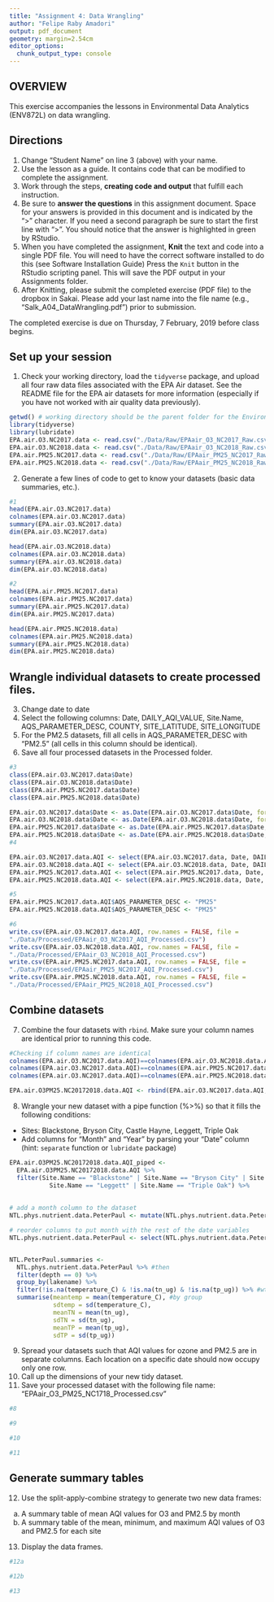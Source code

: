 ```yaml
---
title: "Assignment 4: Data Wrangling"
author: "Felipe Raby Amadori"
output: pdf_document
geometry: margin=2.54cm
editor_options: 
  chunk_output_type: console
---
```


## OVERVIEW

This exercise accompanies the lessons in Environmental Data Analytics (ENV872L) on data wrangling. 

## Directions
1. Change "Student Name" on line 3 (above) with your name.
2. Use the lesson as a guide. It contains code that can be modified to complete the assignment.
3. Work through the steps, **creating code and output** that fulfill each instruction.
4. Be sure to **answer the questions** in this assignment document.
Space for your answers is provided in this document and is indicated by the ">" character.
If you need a second paragraph be sure to start the first line with ">".
You should notice that the answer is highlighted in green by RStudio. 
6. When you have completed the assignment, **Knit** the text and code into a single PDF file.
You will need to have the correct software installed to do this (see Software Installation Guide)
Press the `Knit` button in the RStudio scripting panel.
This will save the PDF output in your Assignments folder.
8. After Knitting, please submit the completed exercise (PDF file) to the dropbox in Sakai. Please add your last name into the file name (e.g., "Salk_A04_DataWrangling.pdf") prior to submission.

The completed exercise is due on Thursday, 7 February, 2019 before class begins.

## Set up your session 
1. Check your working directory, load the `tidyverse` package, and upload all four raw data files associated with the EPA Air dataset. See the README file for the EPA air datasets for more information (especially if you have not worked with air quality data previously). 

```r
getwd() # working directory should be the parent folder for the Environmental Data Analytics Course
library(tidyverse)
library(lubridate)
EPA.air.O3.NC2017.data <- read.csv("./Data/Raw/EPAair_O3_NC2017_Raw.csv")
EPA.air.O3.NC2018.data <- read.csv("./Data/Raw/EPAair_O3_NC2018_Raw.csv")
EPA.air.PM25.NC2017.data <- read.csv("./Data/Raw/EPAair_PM25_NC2017_Raw.csv")
EPA.air.PM25.NC2018.data <- read.csv("./Data/Raw/EPAair_PM25_NC2018_Raw.csv")
```


2. Generate a few lines of code to get to know your datasets (basic data summaries, etc.).

```r
#1
head(EPA.air.O3.NC2017.data)
colnames(EPA.air.O3.NC2017.data)
summary(EPA.air.O3.NC2017.data)
dim(EPA.air.O3.NC2017.data)

head(EPA.air.O3.NC2018.data)
colnames(EPA.air.O3.NC2018.data)
summary(EPA.air.O3.NC2018.data)
dim(EPA.air.O3.NC2018.data)

#2
head(EPA.air.PM25.NC2017.data)
colnames(EPA.air.PM25.NC2017.data)
summary(EPA.air.PM25.NC2017.data)
dim(EPA.air.PM25.NC2017.data)

head(EPA.air.PM25.NC2018.data)
colnames(EPA.air.PM25.NC2018.data)
summary(EPA.air.PM25.NC2018.data)
dim(EPA.air.PM25.NC2018.data)
```

## Wrangle individual datasets to create processed files.
3. Change date to date
4. Select the following columns: Date, DAILY_AQI_VALUE, Site.Name, AQS_PARAMETER_DESC, COUNTY, SITE_LATITUDE, SITE_LONGITUDE
5. For the PM2.5 datasets, fill all cells in AQS_PARAMETER_DESC with "PM2.5" (all cells in this column should be identical).
6. Save all four processed datasets in the Processed folder.

```r
#3
class(EPA.air.O3.NC2017.data$Date)
class(EPA.air.O3.NC2018.data$Date)
class(EPA.air.PM25.NC2017.data$Date)
class(EPA.air.PM25.NC2018.data$Date)

EPA.air.O3.NC2017.data$Date <- as.Date(EPA.air.O3.NC2017.data$Date, format = "%m/%d/%y")
EPA.air.O3.NC2018.data$Date <- as.Date(EPA.air.O3.NC2018.data$Date, format = "%m/%d/%y")
EPA.air.PM25.NC2017.data$Date <- as.Date(EPA.air.PM25.NC2017.data$Date, format = "%m/%d/%y")
EPA.air.PM25.NC2018.data$Date <- as.Date(EPA.air.PM25.NC2018.data$Date, format = "%m/%d/%y")
#4

EPA.air.O3.NC2017.data.AQI <- select(EPA.air.O3.NC2017.data, Date, DAILY_AQI_VALUE, Site.Name, AQS_PARAMETER_DESC, COUNTY:SITE_LONGITUDE)
EPA.air.O3.NC2018.data.AQI <- select(EPA.air.O3.NC2018.data, Date, DAILY_AQI_VALUE, Site.Name, AQS_PARAMETER_DESC, COUNTY:SITE_LONGITUDE)
EPA.air.PM25.NC2017.data.AQI <- select(EPA.air.PM25.NC2017.data, Date, DAILY_AQI_VALUE, Site.Name, AQS_PARAMETER_DESC, COUNTY:SITE_LONGITUDE)
EPA.air.PM25.NC2018.data.AQI <- select(EPA.air.PM25.NC2018.data, Date, DAILY_AQI_VALUE, Site.Name, AQS_PARAMETER_DESC, COUNTY:SITE_LONGITUDE)

#5
EPA.air.PM25.NC2017.data.AQI$AQS_PARAMETER_DESC <- "PM25"
EPA.air.PM25.NC2018.data.AQI$AQS_PARAMETER_DESC <- "PM25"

#6
write.csv(EPA.air.O3.NC2017.data.AQI, row.names = FALSE, file =    
"./Data/Processed/EPAair_O3_NC2017_AQI_Processed.csv")
write.csv(EPA.air.O3.NC2018.data.AQI, row.names = FALSE, file =    
"./Data/Processed/EPAair_O3_NC2018_AQI_Processed.csv")
write.csv(EPA.air.PM25.NC2017.data.AQI, row.names = FALSE, file =    
"./Data/Processed/EPAair_PM25_NC2017_AQI_Processed.csv")
write.csv(EPA.air.PM25.NC2018.data.AQI, row.names = FALSE, file =    
"./Data/Processed/EPAair_PM25_NC2018_AQI_Processed.csv")

```


## Combine datasets
7. Combine the four datasets with `rbind`. Make sure your column names are identical prior to running this code. 
```r
#Checking if column names are identical
colnames(EPA.air.O3.NC2017.data.AQI)==colnames(EPA.air.O3.NC2018.data.AQI)
colnames(EPA.air.O3.NC2017.data.AQI)==colnames(EPA.air.PM25.NC2017.data.AQI)
colnames(EPA.air.O3.NC2017.data.AQI)==colnames(EPA.air.PM25.NC2018.data.AQI)

EPA.air.O3PM25.NC20172018.data.AQI <- rbind(EPA.air.O3.NC2017.data.AQI, EPA.air.O3.NC2018.data.AQI, EPA.air.PM25.NC2017.data.AQI, EPA.air.PM25.NC2018.data.AQI)
```

8. Wrangle your new dataset with a pipe function (%>%) so that it fills the following conditions: 

* Sites: Blackstone, Bryson City, Castle Hayne, Leggett, Triple Oak
* Add columns for "Month" and "Year" by parsing your "Date" column (hint: `separate` function or `lubridate` package)

```r
EPA.air.O3PM25.NC20172018.data.AQI_piped <- 
  EPA.air.O3PM25.NC20172018.data.AQI %>%
  filter(Site.Name == "Blackstone" | Site.Name == "Bryson City" | Site.Name == "Castle Hayne" |
           Site.Name == "Leggett" | Site.Name == "Triple Oak") %>%
  
  
# add a month column to the dataset
NTL.phys.nutrient.data.PeterPaul <- mutate(NTL.phys.nutrient.data.PeterPaul, month = month(sampledate)) 

# reorder columns to put month with the rest of the date variables
NTL.phys.nutrient.data.PeterPaul <- select(NTL.phys.nutrient.data.PeterPaul, lakename, year4, month, sampledate:po4)


NTL.PeterPaul.summaries <- 
  NTL.phys.nutrient.data.PeterPaul %>% #then
  filter(depth == 0) %>%
  group_by(lakename) %>%
  filter(!is.na(temperature_C) & !is.na(tn_ug) & !is.na(tp_ug)) %>% #wthout nas
  summarise(meantemp = mean(temperature_C), #by group
            sdtemp = sd(temperature_C), 
            meanTN = mean(tn_ug), 
            sdTN = sd(tn_ug), 
            meanTP = mean(tp_ug), 
            sdTP = sd(tp_ug))
```


9. Spread your datasets such that AQI values for ozone and PM2.5 are in separate columns. Each location on a specific date should now occupy only one row.
10. Call up the dimensions of your new tidy dataset.
11. Save your processed dataset with the following file name: "EPAair_O3_PM25_NC1718_Processed.csv"

```r
#8

#9

#10

#11

```


## Generate summary tables
12. Use the split-apply-combine strategy to generate two new data frames: 
a. A summary table of mean AQI values for O3 and PM2.5 by month
b. A summary table of the mean, minimum, and maximum AQI values of O3 and PM2.5 for each site
13. Display the data frames.

```r
#12a

#12b

#13

```

